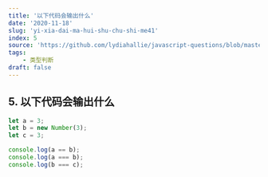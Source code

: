 ```yaml
---
title: '以下代码会输出什么'
date: '2020-11-18'
slug: 'yi-xia-dai-ma-hui-shu-chu-shi-me41'
index: 5
source: 'https://github.com/lydiahallie/javascript-questions/blob/master/zh-CN/README-zh_CN.md#7-%E8%BE%93%E5%87%BA%E6%98%AF%E4%BB%80%E4%B9%88'
tags:
    - 类型判断
draft: false
---
```


## 5. 以下代码会输出什么

```js
let a = 3;
let b = new Number(3);
let c = 3;

console.log(a == b);
console.log(a === b);
console.log(b === c);
```
